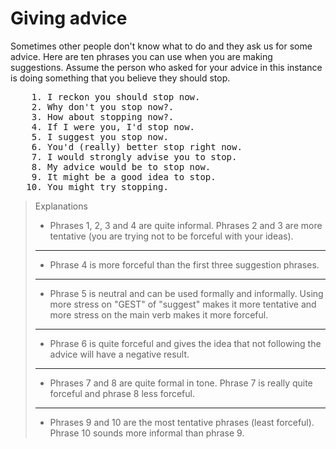 # Giving advice

Sometimes other people don't know what to do and they ask us for some advice. Here are ten phrases you can use when you are making suggestions. Assume the person who asked for your advice in this instance is doing something that you believe they should stop.

<pre className="text-xl font-semibold font-sans leading-3">
    1. I reckon you should stop now.
    2. Why don't you stop now?.
    3. How about stopping now?.
    4. If I were you, I'd stop now.
    5. I suggest you stop now.
    6. You'd (really) better stop right now.
    7. I would strongly advise you to stop.
    8. My advice would be to stop now.
    9. It might be a good idea to stop.
   10. You might try stopping.
</pre>

> Explanations
>
> - Phrases 1, 2, 3 and 4 are quite informal. Phrases 2 and 3 are more tentative (you are trying not to be forceful with your ideas).
>
> ---
>
> - Phrase 4 is more forceful than the first three suggestion phrases.
>
> ---
>
> - Phrase 5 is neutral and can be used formally and informally. Using more stress on "GEST" of "suggest" makes it more tentative and more stress on the main verb makes it more forceful.
>
> ---
>
> - Phrase 6 is quite forceful and gives the idea that not following the advice will have a negative result.
>
> ---
>
> - Phrases 7 and 8 are quite formal in tone. Phrase 7 is really quite forceful and phrase 8 less forceful.
>
> ---
>
> - Phrases 9 and 10 are the most tentative phrases (least forceful). Phrase 10 sounds more informal than phrase 9.
